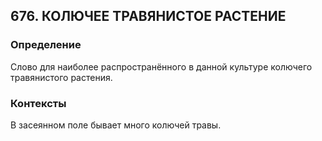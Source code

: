## 676. КОЛЮЧЕЕ ТРАВЯНИСТОЕ РАСТЕНИЕ
### Определение
Слово для наиболее распространённого в данной культуре колючего травянистого растения.

### Контексты
В засеянном поле бывает много колючей травы.

